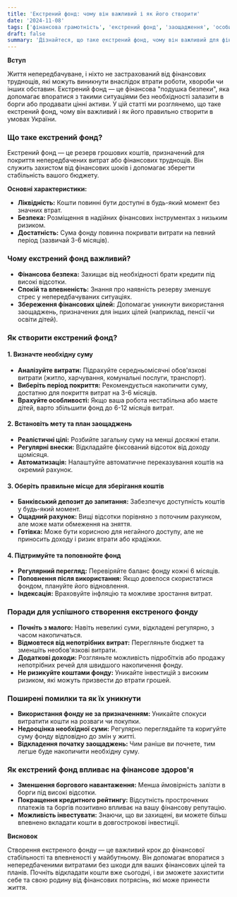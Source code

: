 ```yaml
---
title: 'Екстрений фонд: чому він важливий і як його створити'
date: '2024-11-08'
tags: ['фінансова грамотність', 'екстрений фонд', 'заощадження', 'особисті фінанси']
draft: false
summary: 'Дізнайтеся, що таке екстрений фонд, чому він важливий для фінансової стабільності та як його створити. Практичні поради для українців щодо підготовки до непередбачених фінансових ситуацій.'
---
```


**Вступ**

Життя непередбачуване, і ніхто не застрахований від фінансових труднощів, які можуть виникнути внаслідок втрати роботи, хвороби чи інших обставин. Екстрений фонд — це фінансова "подушка безпеки", яка допомагає впоратися з такими ситуаціями без необхідності залазити в борги або продавати цінні активи. У цій статті ми розглянемо, що таке екстрений фонд, чому він важливий і як його правильно створити в умовах України.

### Що таке екстрений фонд?

Екстрений фонд — це резерв грошових коштів, призначений для покриття непередбачених витрат або фінансових труднощів. Він служить захистом від фінансових шоків і допомагає зберегти стабільність вашого бюджету.

**Основні характеристики:**

- **Ліквідність:** Кошти повинні бути доступні в будь-який момент без значних втрат.
- **Безпека:** Розміщення в надійних фінансових інструментах з низьким ризиком.
- **Достатність:** Сума фонду повинна покривати витрати на певний період (зазвичай 3-6 місяців).

### Чому екстрений фонд важливий?

- **Фінансова безпека:** Захищає від необхідності брати кредити під високі відсотки.
- **Спокій та впевненість:** Знання про наявність резерву зменшує стрес у непередбачуваних ситуаціях.
- **Збереження фінансових цілей:** Допомагає уникнути використання заощаджень, призначених для інших цілей (наприклад, пенсії чи освіти дітей).

### Як створити екстрений фонд?

#### 1. Визначте необхідну суму

- **Аналізуйте витрати:** Підрахуйте середньомісячні обов'язкові витрати (житло, харчування, комунальні послуги, транспорт).
- **Виберіть період покриття:** Рекомендується накопичити суму, достатню для покриття витрат на 3-6 місяців.
- **Врахуйте особливості:** Якщо ваша робота нестабільна або маєте дітей, варто збільшити фонд до 6-12 місяців витрат.

#### 2. Встановіть мету та план заощаджень

- **Реалістичні цілі:** Розбийте загальну суму на менші досяжні етапи.
- **Регулярні внески:** Відкладайте фіксований відсоток від доходу щомісяця.
- **Автоматизація:** Налаштуйте автоматичне переказування коштів на окремий рахунок.

#### 3. Оберіть правильне місце для зберігання коштів

- **Банківський депозит до запитання:** Забезпечує доступність коштів у будь-який момент.
- **Ощадний рахунок:** Вищі відсотки порівняно з поточним рахунком, але може мати обмеження на зняття.
- **Готівка:** Може бути корисною для негайного доступу, але не приносить доходу і ризик втрати або крадіжки.

#### 4. Підтримуйте та поповнюйте фонд

- **Регулярний перегляд:** Перевіряйте баланс фонду кожні 6 місяців.
- **Поповнення після використання:** Якщо довелося скористатися фондом, плануйте його відновлення.
- **Індексація:** Враховуйте інфляцію та можливе зростання витрат.

### Поради для успішного створення екстреного фонду

- **Почніть з малого:** Навіть невеликі суми, відкладені регулярно, з часом накопичаться.
- **Відмовтеся від непотрібних витрат:** Перегляньте бюджет та зменшіть необов'язкові витрати.
- **Додаткові доходи:** Розгляньте можливість підробітків або продажу непотрібних речей для швидшого накопичення фонду.
- **Не ризикуйте коштами фонду:** Уникайте інвестицій з високим ризиком, які можуть призвести до втрати грошей.

### Поширені помилки та як їх уникнути

- **Використання фонду не за призначенням:** Уникайте спокуси витратити кошти на розваги чи покупки.
- **Недооцінка необхідної суми:** Регулярно переглядайте та коригуйте суму фонду відповідно до змін у житті.
- **Відкладення початку заощаджень:** Чим раніше ви почнете, тим легше буде накопичити необхідну суму.

### Як екстрений фонд впливає на фінансове здоров'я

- **Зменшення боргового навантаження:** Менша ймовірність залізти в борги під високі відсотки.
- **Покращення кредитного рейтингу:** Відсутність прострочених платежів та боргів позитивно впливає на вашу фінансову репутацію.
- **Можливість інвестувати:** Знаючи, що ви захищені, ви можете більш впевнено вкладати кошти в довгострокові інвестиції.

**Висновок**

Створення екстреного фонду — це важливий крок до фінансової стабільності та впевненості у майбутньому. Він допомагає впоратися з непередбаченими витратами без шкоди для ваших фінансових цілей та планів. Почніть відкладати кошти вже сьогодні, і ви зможете захистити себе та свою родину від фінансових потрясінь, які може принести життя.
